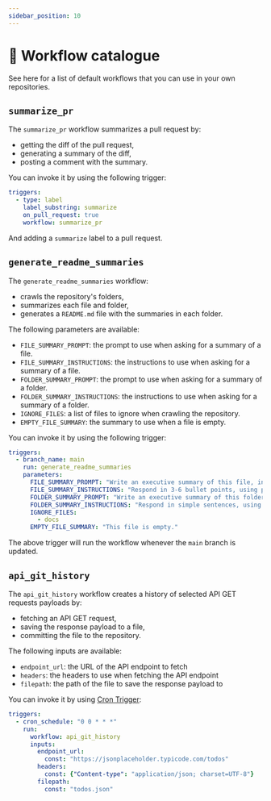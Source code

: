 ```yaml
---
sidebar_position: 10
---
```


# 🌊 Workflow catalogue

See here for a list of default workflows that you can use in your own repositories.

## `summarize_pr`

The `summarize_pr` workflow summarizes a pull request by:
- getting the diff of the pull request,
- generating a summary of the diff,
- posting a comment with the summary.

You can invoke it by using the following trigger:

```yaml
triggers:
  - type: label
    label_substring: summarize
    on_pull_request: true
    workflow: summarize_pr
```

And adding a `summarize` label to a pull request.

## `generate_readme_summaries`

The `generate_readme_summaries` workflow:
- crawls the repository's folders,
- summarizes each file and folder,
- generates a `README.md` file with the summaries in each folder.

The following parameters are available:
- `FILE_SUMMARY_PROMPT`: the prompt to use when asking for a summary of a file.
- `FILE_SUMMARY_INSTRUCTIONS`: the instructions to use when asking for a summary of a file.
- `FOLDER_SUMMARY_PROMPT`: the prompt to use when asking for a summary of a folder.
- `FOLDER_SUMMARY_INSTRUCTIONS`: the instructions to use when asking for a summary of a folder.
- `IGNORE_FILES`: a list of files to ignore when crawling the repository.
- `EMPTY_FILE_SUMMARY`: the summary to use when a file is empty.

You can invoke it by using the following trigger:

```yaml
triggers:
  - branch_name: main
    run: generate_readme_summaries
    parameters:
      FILE_SUMMARY_PROMPT: "Write an executive summary of this file, intended for someone seeing it for the first time. Write 3-6 bullet points, prefixed with emojis."
      FILE_SUMMARY_INSTRUCTIONS: "Respond in 3-6 bullet points, using plenty of emojis."
      FOLDER_SUMMARY_PROMPT: "Write an executive summary of this folder, intended for someone seeing it for the first time. Respond in 3-5 sentences."
      FOLDER_SUMMARY_INSTRUCTIONS: "Respond in simple sentences, using plenty of emojis."
      IGNORE_FILES:
        - docs
      EMPTY_FILE_SUMMARY: "This file is empty."
```

The above trigger will run the workflow whenever the `main` branch is updated.

## `api_git_history`

The `api_git_history` workflow creates a history of selected API GET requests payloads by:
- fetching an API GET request,
- saving the response payload to a file,
- committing the file to the repository.

The following inputs are available:
- `endpoint_url`: the URL of the API endpoint to fetch
- `headers`: the headers to use when fetching the API endpoint
- `filepath`: the path of the file to save the response payload to

You can invoke it by using [Cron Trigger](/reference/triggers#-properties-of-different-triggers):

```yaml
triggers:
  - cron_schedule: "0 0 * * *"
    run: 
      workflow: api_git_history
      inputs: 
        endpoint_url: 
          const: "https://jsonplaceholder.typicode.com/todos"
        headers: 
          const: {"Content-type": "application/json; charset=UTF-8"}
        filepath:
          const: "todos.json"
```